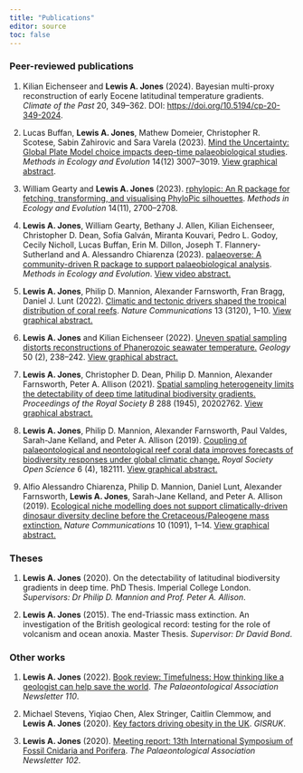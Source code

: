 ```yaml
---
title: "Publications"
editor: source
toc: false
---
```


### **Peer-reviewed publications**

1. Kilian Eichenseer and **Lewis A. Jones** (2024). Bayesian multi-proxy reconstruction of early Eocene latitudinal temperature gradients. *Climate of the Past* 20, 349--362. DOI: [https://doi.org/10.5194/cp-20-349-2024](https://doi.org/10.5194/cp-20-349-2024).

2. Lucas Buffan, **Lewis A. Jones**, Mathew Domeier, Christopher R. Scotese, Sabin Zahirovic and Sara Varela (2023). [Mind the Uncertainty: Global Plate Model choice impacts deep-time palaeobiological studies](https://doi.org/10.1111/2041-210X.14204). *Methods in Ecology and Evolution* 14(12) 3007--3019. [View graphical abstract](images/MEE-GA.png).

3. William Gearty and **Lewis A. Jones** (2023). [rphylopic: An R package for fetching, transforming, and visualising PhyloPic silhouettes](https://doi.org/10.1111/2041-210X.14221). *Methods in Ecology and Evolution* 14(11), 2700--2708. 

4.  **Lewis A. Jones**, William Gearty, Bethany J. Allen, Kilian Eichenseer, Christopher D. Dean, Sofía Galván, Miranta Kouvari, Pedro L. Godoy, Cecily Nicholl, Lucas Buffan, Erin M. Dillon, Joseph T. Flannery-Sutherland and A. Alessandro Chiarenza (2023). [palaeoverse: A community-driven R package to support palaeobiological analysis](https://besjournals.onlinelibrary.wiley.com/doi/10.1111/2041-210X.14099). *Methods in Ecology and Evolution*. [View video abstract.](https://www.youtube.com/watch?v=7LDNm6P20aI)

5.  **Lewis A. Jones**, Philip D. Mannion, Alexander Farnsworth, Fran Bragg, Daniel J. Lunt (2022). [Climatic and tectonic drivers shaped the tropical distribution of coral reefs](https://www.nature.com/articles/s41467-022-30793-8). *Nature Communications* 13 (3120), 1--10. [View graphical abstract.](images/NatComms-GA.png)

6.  **Lewis A. Jones** and Kilian Eichenseer (2022). [Uneven spatial sampling distorts reconstructions of Phanerozoic seawater temperature.](https://pubs.geoscienceworld.org/gsa/geology/article/doi/10.1130/G49132.1/609542/Uneven-spatial-sampling-distorts-reconstructions) *Geology* 50 (2), 238--242. [View graphical abstract.](images/Geology-GA.jpg)

7.  **Lewis A. Jones**, Christopher D. Dean, Philip D. Mannion, Alexander Farnsworth, Peter A. Allison (2021). [Spatial sampling heterogeneity limits the detectability of deep time latitudinal biodiversity gradients.](https://royalsocietypublishing.org/doi/10.1098/rspb.2020.2762) *Proceedings of the Royal Society B* 288 (1945), 20202762. [View graphical abstract.](images/ProcB-GA.jpg)

8.  **Lewis A. Jones**, Philip D. Mannion, Alexander Farnsworth, Paul Valdes, Sarah-Jane Kelland, and Peter A. Allison (2019). [Coupling of palaeontological and neontological reef coral data improves forecasts of biodiversity responses under global climatic change.](https://royalsocietypublishing.org/doi/10.1098/rsos.182111) *Royal Society Open Science* 6 (4), 182111. [View graphical abstract.](images/RoySoc-GA.jpg)

9.  Alfio Alessandro Chiarenza, Philip D. Mannion, Daniel Lunt, Alexander Farnsworth, **Lewis A. Jones**, Sarah-Jane Kelland, and Peter A. Allison (2019). [Ecological niche modelling does not support climatically-driven dinosaur diversity decline before the Cretaceous/Paleogene mass extinction.](https://www.nature.com/articles/s41467-019-08997-2) *Nature Communications* 10 (1091), 1--14. [View graphical abstract.](images/NatCommsDino-GA.jpg)

### **Theses**

1.  **Lewis A. Jones** (2020). On the detectability of latitudinal biodiversity gradients in deep time. PhD Thesis. Imperial College London. *Supervisors: Dr Philip D. Mannion and Prof. Peter A. Allison*.

2.  **Lewis A. Jones** (2015). The end-Triassic mass extinction. An investigation of the British geological record: testing for the role of volcanism and ocean anoxia. Master Thesis. *Supervisor: Dr David Bond*.

### **Other works**

1.  **Lewis A. Jones** (2022). [Book review: Timefulness: How thinking like a geologist can help save the world](https://www.palass.org/sites/default/files/media/publications/newsletters/number_110/PAN110.pdf). *The Palaeontological Association Newsletter 110*.

2.  Michael Stevens, Yiqiao Chen, Alex Stringer, Caitlin Clemmow, and **Lewis A. Jones** (2020). [Key factors driving obesity in the UK](https://drive.google.com/file/d/1MHWMo_bC1pw-hVEddibDvxsinlOK0Tjh/view). *GISRUK*.

3.  **Lewis A. Jones** (2020). [Meeting report: 13th International Symposium of Fossil Cnidaria and Porifera](https://www.palass.org/sites/default/files/media/publications/newsletters/number_102/number_102.pdf). *The Palaeontological Association Newsletter 102*.